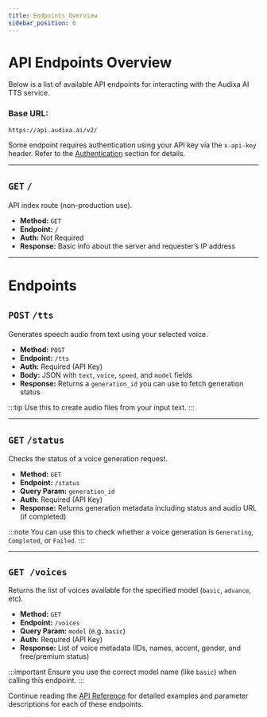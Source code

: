 ---
title: Endpoints Overview
sidebar_position: 6
---

# API Endpoints Overview

Below is a list of available API endpoints for interacting with the Audixa AI TTS service.

### **Base URL:**
```
https://api.audixa.ai/v2/
```

Some endpoint requires authentication using your API key via the `x-api-key` header. Refer to the [Authentication](./authentication) section for details.

---
## `GET` `/`

API index route (non-production use).

- **Method:** `GET`
- **Endpoint:** `/`
- **Auth:** Not Required
- **Response:** Basic info about the server and requester’s IP address

---
# Endpoints

## `POST` `/tts`

Generates speech audio from text using your selected voice.

- **Method:** `POST`
- **Endpoint:** `/tts`
- **Auth:** Required (API Key)
- **Body:** JSON with `text`, `voice`, `speed`, and `model` fields
- **Response:** Returns a `generation_id` you can use to fetch generation status

:::tip
Use this to create audio files from your input text.
:::

---

## `GET` `/status`

Checks the status of a voice generation request.

- **Method:** `GET`
- **Endpoint:** `/status`
- **Query Param:** `generation_id`
- **Auth:** Required (API Key)
- **Response:** Returns generation metadata including status and audio URL (if completed)

:::note
You can use this to check whether a voice generation is `Generating`, `Completed`, or `Failed`.
:::

---

## `GET /voices`

Returns the list of voices available for the specified model (`basic`, `advance`, etc).

- **Method:** `GET`
- **Endpoint:** `/voices`
- **Query Param:** `model` (e.g. `basic`)
- **Auth:** Required (API Key)
- **Response:** List of voice metadata (IDs, names, accent, gender, and free/premium status)

:::important
Ensure you use the correct model name (like `basic`) when calling this endpoint.
:::


Continue reading the [API Reference](./api-reference) for detailed examples and parameter descriptions for each of these endpoints.
